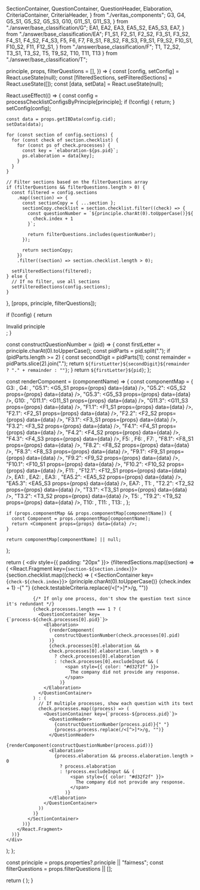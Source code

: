   SectionContainer,
  QuestionContainer,
  QuestionHeader,
  Elaboration,
  CriteriaContainer,
  CriteriaHeader,
} from "./veritas_components";
  G3,
  G4,
  G5_S1,
  G5_S2,
  G5_S3,
  G10,
  G11_S1,
  G11_S3,
} from "./answer/base_classification/G";
  EA1,
  EA2,
  EA3,
  EA5_S2,
  EA5_S3,
  EA7,
} from "./answer/base_classification/EA";
  F1_S1,
  F2_S1,
  F2_S2,
  F3_S1,
  F3_S2,
  F4_S1,
  F4_S2,
  F4_S3,
  F5,
  F6,
  F7,
  F8_S1,
  F8_S2,
  F8_S3,
  F9_S1,
  F9_S2,
  F10_S1,
  F10_S2,
  F11,
  F12_S1,
} from "./answer/base_classification/F";
  T1,
  T2_S2,
  T3_S1,
  T3_S2,
  T5,
  T9_S2,
  T10,
  T11,
  T13
} from "./answer/base_classification/T";

  principle,
  props,
  filterQuestions = [],
}) => {
  const [config, setConfig] = React.useState(null);
  const [filteredSections, setFilteredSections] = React.useState([]);
  const [data, setData] = React.useState(null);

  React.useEffect(() => {
    const config = processChecklistConfigsByPrinciple[principle];
    if (!config) {
      return;
    }
    setConfig(config);

    const data = props.getIBData(config.cid);
    setData(data);

    for (const section of config.sections) {
      for (const check of section.checklist) {
        for (const ps of check.processes) {
          const key = `elaboration-${ps.pid}`;
          ps.elaboration = data[key];
        }
      }
    }

    // Filter sections based on the filterQuestions array
    if (filterQuestions && filterQuestions.length > 0) {
      const filtered = config.sections
        .map((section) => {
          const sectionCopy = { ...section };
          sectionCopy.checklist = section.checklist.filter((check) => {
            const questionNumber = `${principle.charAt(0).toUpperCase()}${
              check.index + 1
            }`;

            return filterQuestions.includes(questionNumber);
          });

          return sectionCopy;
        })
        .filter((section) => section.checklist.length > 0);

      setFilteredSections(filtered);
    } else {
      // If no filter, use all sections
      setFilteredSections(config.sections);
    }
  }, [props, principle, filterQuestions]);

  if (!config) {
    return <div>Invalid principle</div>;
  }

  const constructQuestionNumber = (pid) => {
    const firstLetter = principle.charAt(0).toUpperCase();
    const pidParts = pid.split(".");
    if (pidParts.length >= 2) {
      const secondDigit = pidParts[1];
      const remainder = pidParts.slice(2).join(".");
      return `${firstLetter}${secondDigit}${remainder ? "." + remainder : ""}`;
    }
    return `${firstLetter}${pid}`;
  };

  const renderComponent = (componentName) => {
    const componentMap = {
      G3: <G3 props={props} data={data} />,
      G4: <G4 props={props} data={data} />,
      "G5.1": <G5_S1 props={props} data={data} />,
      "G5.2": <G5_S2 props={props} data={data} />,
      "G5.3": <G5_S3 props={props} data={data} />,
      G10: <G10 props={props} data={data} />,
      "G11.1": <G11_S1 props={props} data={data} />,
      "G11.3": <G11_S3 props={props} data={data} />,
      "F1.1": <F1_S1 props={props} data={data} />,
      "F2.1": <F2_S1 props={props} data={data} />,
      "F2.2": <F2_S2 props={props} data={data} />,
      "F3.1": <F3_S1 props={props} data={data} />,
      "F3.2": <F3_S2 props={props} data={data} />,
      "F4.1": <F4_S1 props={props} data={data} />,
      "F4.2": <F4_S2 props={props} data={data} />,
      "F4.3": <F4_S3 props={props} data={data} />,
      F5: <F5 props={props} data={data} />,
      F6: <F6 props={props} data={data} />,
      F7: <F7 props={props} data={data} />,
      "F8.1": <F8_S1 props={props} data={data} />,
      "F8.2": <F8_S2 props={props} data={data} />,
      "F8.3": <F8_S3 props={props} data={data} />,
      "F9.1": <F9_S1 props={props} data={data} />,
      "F9.2": <F9_S2 props={props} data={data} />,
      "F10.1": <F10_S1 props={props} data={data} />,
      "F10.2": <F10_S2 props={props} data={data} />,
      F11: <F11 props={props} data={data} />,
      "F12.1": <F12_S1 props={props} data={data} />,
      EA1: <EA1 props={props} data={data} />,
      EA2: <EA2 props={props} data={data} />,
      EA3: <EA3 props={props} data={data} />,
      "EA5.2": <EA5_S2 props={props} data={data} />,
      "EA5.3": <EA5_S3 props={props} data={data} />,
      EA7: <EA7 props={props} data={data} />,
      T1: <T1 props={props} data={data} />,
      "T2.2": <T2_S2 props={props} data={data} />,
      "T3.1": <T3_S1 props={props} data={data} />,
      "T3.2": <T3_S2 props={props} data={data} />,
      T5: <T5 props={props} data={data} />,
      "T9.2": <T9_S2 props={props} data={data} />,
      T10: <T10 props={props} data={data} />,
      T11: <T11 props={props} data={data} />,
      T13: <T13 props={props} data={data} />,
    };

    if (props.componentMap && props.componentMap[componentName]) {
      const Component = props.componentMap[componentName];
      return <Component props={props} data={data} />;
    }

    return componentMap[componentName] || null;
  };

  return (
     <div style={{ padding: "20px" }}>
      {filteredSections.map((section) => (
        <React.Fragment key={`section-${section.index}`}>
          {section.checklist.map((check) => (
            <SectionContainer key={`check-${check.index}`}>
              <CriteriaContainer>
                <CriteriaHeader>
                  {principle.charAt(0).toUpperCase()}
                  {check.index + 1} -{" "}
                  {check.testableCriteria.replace(/<[^>]*>/g, "")}
                </CriteriaHeader>
              </CriteriaContainer>

              {/* If only one process, don't show the question text since it's redundant */}
              {check.processes.length === 1 ? (
                <QuestionContainer key={`process-${check.processes[0].pid}`}>
                  <Elaboration>
                    {renderComponent(
                      constructQuestionNumber(check.processes[0].pid)
                    )}
                    {check.processes[0].elaboration &&
                    check.processes[0].elaboration.length > 0
                      ? check.processes[0].elaboration
                      : !check.processes[0].excludeInput && (
                          <span style={{ color: "#d32f2f" }}>
                            The company did not provide any response.
                          </span>
                        )}
                  </Elaboration>
                </QuestionContainer>
              ) : (
                // If multiple processes, show each question with its text
                check.processes.map((process) => (
                  <QuestionContainer key={`process-${process.pid}`}>
                    <QuestionHeader>
                      {constructQuestionNumber(process.pid)}{" "}
                      {process.process.replace(/<[^>]*>/g, "")}
                    </QuestionHeader>
                    {renderComponent(constructQuestionNumber(process.pid))}
                    <Elaboration>
                      {process.elaboration && process.elaboration.length > 0
                        ? process.elaboration
                        : !process.excludeInput && (
                            <span style={{ color: "#d32f2f" }}>
                              The company did not provide any response.
                            </span>
                          )}
                    </Elaboration>
                  </QuestionContainer>
                ))
              )}
            </SectionContainer>
          ))}
        </React.Fragment>
      ))}
    </div>
  );
};

  const principle = props.properties?.principle || "fairness";
  const filterQuestions = props.filterQuestions || [];

  return (
    <ProcessChecklist
      principle={principle}
      props={props}
      filterQuestions={filterQuestions}
    />
  );
}

